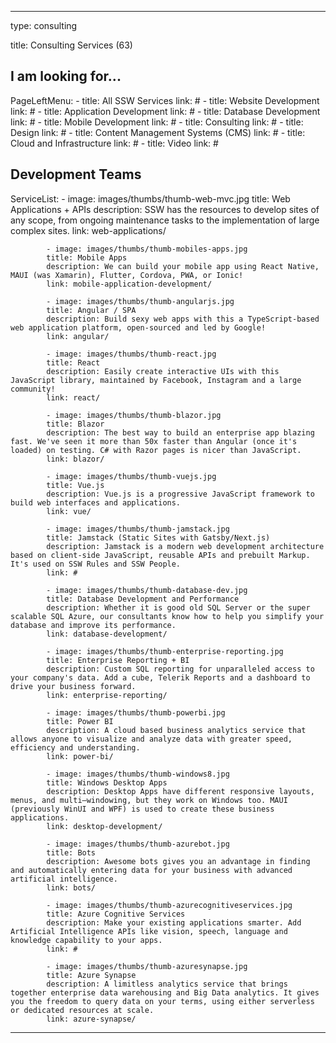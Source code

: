 ---

type: consulting

title: Consulting Services (63)

## I am looking for...

PageLeftMenu:
    - title: All SSW Services
      link: #
    - title: Website Development
      link: #
    - title: Application Development
      link: #
    - title: Database Development
      link: #
    - title: Mobile Development
      link: #
    - title: Consulting
      link: #
    - title: Design
      link: #
    - title: Content Management Systems (CMS)
      link: #
    - title: Cloud and Infrastructure
      link: #
    - title: Video
      link: #

## Development Teams

ServiceList: 
            - image: images/thumbs/thumb-web-mvc.jpg
            title: Web Applications + APIs
            description: SSW has the resources to develop sites of any scope, from ongoing maintenance tasks to the implementation of large complex sites.
            link: web-applications/

            - image: images/thumbs/thumb-mobiles-apps.jpg
            title: Mobile Apps
            description: We can build your mobile app using React Native, MAUI (was Xamarin), Flutter, Cordova, PWA, or Ionic!
            link: mobile-application-development/

            - image: images/thumbs/thumb-angularjs.jpg
            title: Angular / SPA
            description: Build sexy web apps with this a TypeScript-based web application platform, open-sourced and led by Google!
            link: angular/

            - image: images/thumbs/thumb-react.jpg
            title: React
            description: Easily create interactive UIs with this JavaScript library, maintained by Facebook, Instagram and a large community!
            link: react/

            - image: images/thumbs/thumb-blazor.jpg
            title: Blazor
            description: The best way to build an enterprise app blazing fast. We've seen it more than 50x faster than Angular (once it's loaded) on testing. C# with Razor pages is nicer than JavaScript.
            link: blazor/

            - image: images/thumbs/thumb-vuejs.jpg
            title: Vue.js
            description: Vue.js is a progressive JavaScript framework to build web interfaces and applications.
            link: vue/

            - image: images/thumbs/thumb-jamstack.jpg
            title: Jamstack (Static Sites with Gatsby/Next.js)
            description: Jamstack is a modern web development architecture based on client-side JavaScript, reusable APIs and prebuilt Markup. It's used on SSW Rules and SSW People.
            link: #

            - image: images/thumbs/thumb-database-dev.jpg
            title: Database Development and Performance
            description: Whether it is good old SQL Server or the super scalable SQL Azure, our consultants know how to help you simplify your database and improve its performance.
            link: database-development/

            - image: images/thumbs/thumb-enterprise-reporting.jpg
            title: Enterprise Reporting + BI
            description: Custom SQL reporting for unparalleled access to your company's data. Add a cube, Telerik Reports and a dashboard to drive your business forward.
            link: enterprise-reporting/

            - image: images/thumbs/thumb-powerbi.jpg
            title: Power BI
            description: A cloud based business analytics service that allows anyone to visualize and analyze data with greater speed, efficiency and understanding.
            link: power-bi/

            - image: images/thumbs/thumb-windows8.jpg
            title: Windows Desktop Apps
            description: Desktop Apps have different responsive layouts, menus, and multi–windowing, but they work on Windows too. MAUI (previously WinUI and WPF) is used to create these business applications.
            link: desktop-development/

            - image: images/thumbs/thumb-azurebot.jpg
            title: Bots
            description: Awesome bots gives you an advantage in finding and automatically entering data for your business with advanced artificial intelligence.
            link: bots/

            - image: images/thumbs/thumb-azurecognitiveservices.jpg
            title: Azure Cognitive Services
            description: Make your existing applications smarter. Add Artificial Intelligence APIs like vision, speech, language and knowledge capability to your apps.
            link: #

            - image: images/thumbs/thumb-azuresynapse.jpg
            title: Azure Synapse
            description: A limitless analytics service that brings together enterprise data warehousing and Big Data analytics. It gives you the freedom to query data on your terms, using either serverless or dedicated resources at scale.
            link: azure-synapse/


---